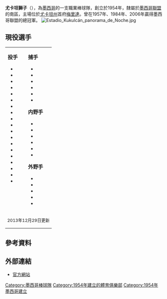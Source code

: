 {{unreferenced|time=2014-09-02T18:17:39+00:00}}
{{Infobox baseball team
|  Name            =  尤卡坦獅子 <br> {{lang|es|Leones de Yucatán}}
|  Logo            = [[File:Leonesyucatancap.gif|150px]]
|  League          = [[墨西哥聯盟|墨西哥聯盟]]
|  Location        = {{MEX}}[[尤卡坦州|尤卡坦州]][[梅里達|梅里達]]
|  Stadium         = Estadio de Béisbol Kukulkán
|  pastparks       = 
|  Founded         = 1954年
|  Nickname        = 
|  LeagueChamps    = 3次（1957年、1984年、2006年）
|  SeriesChamps    = 6次（1984年、1989年、1996年、2000年、2006年、2007年）
|  FormerNames     =
|  FormerBallparks = 
|  Colors          = {{color box|#FFA500}}{{color box|#A757A8}}{{color box|#FFFFFF}} 橘、紫、白
|  Mascot          = 
|  Manager        = Matias Carrillo
|  Division        = 南區
|  LogoDesign      = 
|  Uniform         = 
|  Website         =
}}
'''尤卡坦獅子'''（{{lang-es|Leones de Yucatán}}），為[[墨西哥|墨西哥]]的一支職業棒球隊，創立於1954年，隸屬於[[墨西哥聯盟|墨西哥聯盟]]的南區，主場位於[[尤卡坦州|尤卡坦州]]首府[[梅里達|梅里達]]。曾在1957年、1984年、2006年贏得墨西哥聯盟的總冠軍。
[[File:Estadio_Kukulcán_panorama_de_Noche.jpg|thumb]]

==現役選手==
{| class="mlbroster" style="text-align: left;"
|-
| style="vertical-align: top; padding-right: 1em;" |
'''投手'''
* {{player|87|MEX|Rene Coss}}
* {{player|37|MEX|Rafael Cruz}}
* {{player|23|MEX|Francisco Félix}}
* {{player|49|MEX|Jorge Flores}}
* {{player|38|MEX|Jesus Garcia}}
* {{player|92|MEX|Freddy Guzman}}
* {{player|39|MEX|Esteban Hernandez}}
* {{player|90|CUB|Yadel Marti}}
* {{player|14|MEX|Carlos Medina}}
* {{player|10|MEX|Hector Navarro}}
* {{player|36|MEX|Jhair Perez}}
* {{player|98|MEX|Isauro Pineda}}
* {{player|55|MEX|Jorge Quinones}}
* {{player|80|MEX|Marco Reyes}}
* {{player| 6|MEX|Oscar Rivera}}
* {{player|26|MEX|Jesus Rodriguez}}
* {{player|36|MEX|Heriberto Rodriguez}}
* {{player|52|DOM|Luis Vizcaíno}}
* {{player|48|MEX|Ivan Zavala}}

| style="vertical-align: top; padding-right: 1em;" |
'''捕手'''
* {{player|92|MEX|Vidal Castillo}}
* {{player|51|MEX|Francisco Duarte}}
* {{player|55|MEX|Jose Duarte}}
* {{player|59|MEX|Gutierrez}}
* {{player|12|MEX|Carlos Mendivil}}
* {{player|57|MEX|Hector Paez}}

'''内野手'''
* {{player|11|MEX|Luis Borges}}
* {{player| 7|MEX|Edson Garcia}}
* {{player|91|MEX|Julio Perez}}
* {{player|53|MEX|Robert Saucedo}}
* {{player|13|MEX|Miguel Torrero}}
* {{player|34|USA|Fernando Valenzuela}}

'''外野手'''
* {{player| 2|MEX|Luis Arredondo}}
* {{player|25|MEX|Francisco Lugo}}
* {{player|20|MEX|Jose Orozco}}
* {{player|24|USA|Joe Thurston}}
* {{player|22|USA|Chris Walker}}
|-
| colspan="2" style="font-size: smaller;"|<nowiki></nowiki>
2013年12月29日更新
|}
</noinclude>

==參考資料==
{{Reflist}}
{{Translation/Ref|lang=en|article=Broncos de Reynosa|oldid=}}
</div>

==外部連結==
* {{es}}[http://www.leones.mx/ 官方網站] {{Wayback|url=http://www.leones.mx/ |date=20141008002951 }}

[[Category:墨西哥棒球隊|Category:墨西哥棒球隊]]
[[Category:1954年建立的體育俱樂部|Category:1954年建立的體育俱樂部]]
[[Category:1954年墨西哥建立|Category:1954年墨西哥建立]]